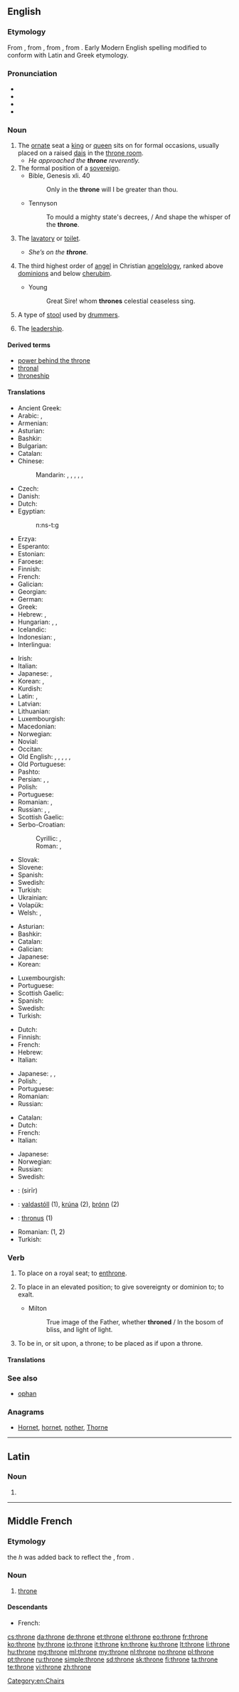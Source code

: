 {{also|Throne}}
==English==
{{wikipedia|Thrones}}

===Etymology===
From {{etyl|enm|en}} {{term|trone|lang=enm}}, from {{etyl|fro|en}} {{term|trone|lang=fro}}, from {{etyl|la|en}} {{m|la|thronus}}, from {{etyl|grc|en}} {{term|θρόνος||chair, throne|tr=thronos|lang=grc}}. Early Modern English spelling modified to conform with Latin and Greek etymology.

===Pronunciation===
* {{IPA|/θɹəʊn/|lang=en}}
* {{audio|en-us-throne.ogg|Audio (US)|lang=en}}
* {{rhymes|əʊn|lang=en}}
* {{homophones|thrown|lang=en}}

===Noun===
{{en-noun}}

# The [[ornate]] seat a [[king]] or [[queen]] sits on for formal occasions, usually placed on a raised [[dais]] in the [[throne room]].
#* ''He approached the '''throne''' reverently.''
# The formal position of a [[sovereign]].
#* Bible, Genesis xli. 40
#*: Only in the '''throne''' will I be greater than thou.
#* Tennyson
#*: To mould a mighty state's decrees, / And shape the whisper of the '''throne'''.
# {{context|colloquial|lang=en}} The [[lavatory]] or [[toilet]].
#* ''She’s on the '''throne'''.''
# {{context|Biblical tradition|lang=en}} The third highest order of [[angel]] in Christian [[angelology]], ranked above [[dominion]]s and below [[cherub]]im.
#* Young
#*: Great Sire! whom '''thrones''' celestial ceaseless sing.
# {{context|music|lang=en}} A type of [[stool]] used by [[drummer]]s.
# {{context|figuratively|lang=en}} The [[leadership]].

====Derived terms====
* [[power behind the throne]]
* [[thronal]]
* [[throneship]]

====Translations====
{{trans-top|ornate seat}}
* Ancient Greek: {{t|grc|θρόνος|tr=thronos|m}}
* Arabic: {{t|ar|عرش|m|tr=ʿarš|sc=Arab}}, {{t|ar|كُرْسِيّ|m|tr=kúrsiy}}
* Armenian: {{t|hy|գահ|tr=gah}}
* Asturian: {{t|ast|tronu|m}}
* Bashkir: {{t|ba|тәхет|tr=täxet|sc=Cyrl}}
* Bulgarian: {{t+|bg|престол|m|tr=prestól|sc=Cyrl}}
* Catalan: {{t|ca|tron|m}}
* Chinese:
*: Mandarin: {{t|cmn|寶座|sc=Hani}}, {{t+|cmn|宝座|tr=bǎozuò|sc=Hani}}, {{t+|cmn|王座|tr=wángzuò|sc=Hani}}, {{t+|cmn|御座|tr=yùzuò|sc=Hani}}, {{t+|cmn|王位|tr=wángwèi|sc=Hani}}, {{t+|cmn|皇位|tr=huángwèi|sc=Hani}}
* Czech: {{t+|cs|trůn|m}}
* Danish: {{t+|da|trone|c}}
* Dutch: {{t+|nl|troon|m}}
* Egyptian: {{t|egy|nst|sc=Egyp}}
*: <hiero>n:ns-t:g</hiero>
* Erzya: {{t|myv|инезем}}
* Esperanto: {{t+|eo|trono}}
* Estonian: {{t|et|troon}}
* Faroese: {{t|fo|tróna|f}}
* Finnish: {{t+|fi|valtaistuin}}
* French: {{t+|fr|trône|m}}
* Galician: {{t+|gl|trono|m}}
* Georgian: {{t|ka|ტახტი|sc=Geor}}
* German: {{t+|de|Thron|m}}
* Greek: {{t+|el|θρόνος|m|sc=Grek}}
* Hebrew: {{t+|he|כס|m|tr=kés}}, {{t|he|כִּיסֵּא מַלְכוּת|m|tr=kisé malkhút}}
* Hungarian: {{t+|hu|trón}}, {{t|hu|trónus}}, {{t|hu|trónszék}}
* Icelandic: {{t+|is|hásæti}}
* Indonesian: {{t+|id|singgasana}}, {{t+|id|tahta}}
* Interlingua: {{t|ia|throno}}
{{trans-mid}}
* Irish: {{t|ga|ríchathaoir|f}}
* Italian: {{t+|it|trono|m}}
* Japanese: {{t|ja|王座|tr=ōza}}, {{t|ja|玉座|tr=ぎょくざ, gyokuza|sc=Jpan}}
* Korean: {{t|ko|와좌|sc=Kore}}, {{t|ko|옥좌|sc=Kore}}
* Kurdish: {{t+|ku|text|m}}
* Latin: {{t|la|thronus|m}}, {{t|la|sedem|f}}
* Latvian: {{t|lv|tronis|m}}
* Lithuanian: {{t|lt|sostas|m}}
* Luxembourgish: {{t|lb|Troun|m}}
* Macedonian: {{t|mk|престол|m}}
* Norwegian: {{t|no|trone|c}}
* Novial: {{t-needed|nov}}
* Occitan: {{t+|oc|tron|m}}
* Old English: {{t|ang|ġifstōl|m}}, {{t|ang|setl|n}}, {{t|ang|bregustol|m}}, {{t|ang|cynestol|m}}, {{t|ang|gumstol |m}}, {{t|ang|ealdorstol |m}}
* Old Portuguese: {{t|roa-opt|trõo}}
* Pashto: {{t+|ps|پلاز|m|tr=plâz|sc=ps-Arab}}
* Persian: {{t+|fa|تخت|tr=taxt|sc=fa-Arab}}, {{t+|fa|اریکه|tr=arike|sc=fa-Arab}}, {{t+|fa|سریر|tr=sarir|sc=fa-Arab}}
* Polish: {{t+|pl|tron|m}}
* Portuguese: {{t+|pt|trono|m}}
* Romanian: {{t+|ro|tron|n}}, {{t+|ro|scaun|n}}
* Russian: {{t+|ru|трон|m|tr=tron}}, {{t+|ru|престол|m|tr=prestól}}, {{t+|ru|стол|m|tr=stol}}
* Scottish Gaelic: {{t|gd|rìgh-chathair|m}}
* Serbo-Croatian:
*: Cyrillic: {{t|sh|престо|m}}, {{t|sh|трон|m}}
*: Roman: {{t+|sh|presto|m}}, {{t+|sh|tron|m}}
* Slovak: {{t|sk|trón|m}}
* Slovene: {{t+|sl|prestol|m}}
* Spanish: {{t+|es|trono|m}}
* Swedish: {{t+|sv|tron|c}}
* Turkish: {{t+|tr|taht}}
* Ukrainian: {{t|uk|трон|m|tr=tron|sc=Cyrl}}
* Volapük: {{t-needed|vo}}
* Welsh: {{t|cy|teyrngadair|f}}, {{t|cy|gorsedd|f}}
{{trans-bottom}}

{{trans-top|position}}
* Asturian: {{t|ast|tronu|m}}
* Bashkir: {{t|ba|тәхет|tr=täxet|sc=Cyrl}}
* Catalan: {{t|ca|tron|m}}
* Galician: {{t+|gl|trono|m}}
* Japanese: {{t|ja|王位|tr=おうい, ōi}}
* Korean: {{t|ko|왕위|sc=Kore}}
{{trans-mid}}
* Luxembourgish: {{t|lb|Troun|m}}
* Portuguese: {{t+|pt|trono|m}}
* Scottish Gaelic: {{t|gd|rìgh-chathair|m}}
* Spanish: {{t+|es|trono|m}}
* Swedish: {{t+|sv|tronen}}
* Turkish: {{t+|tr|taht}}
{{trans-bottom}}

{{trans-top|lavatory or toilet}}
* Dutch: {{t+|nl|gemak|n}}
* Finnish: {{t+|fi|valtaistuin}}
* French: {{t+|fr|trône|m}}
* Hebrew: {{t+|he|אסלה|f|tr=aslá}}
* Italian: {{t+|it|trono|m}}
{{trans-mid}}
* Japanese: {{t|ja|便器|tr=べんき, benki}}, {{t|ja|便座|tr=べんざ, benza}}, {{t+|ja|トイレ|tr=toire}}
* Polish: {{t+|pl|tron|m}}, {{t+|pl|sedes|m}}
* Portuguese: {{t+|pt|trono|m}}
* Romanian: {{t+|ro|scaun|n}}
* Russian: {{t+|ru|трон|m|tr=tron}}
{{trans-bottom}}

{{trans-top|third highest order of angel}}
* Catalan: {{t|ca|tron|m}}
* Dutch: {{t+|nl|troon|m}}
* French: {{t+|fr|trône|m}}
* Italian: {{t+|it|trono|m}}
{{trans-mid}}
* Japanese: {{t|ja|座天使|tr=ざてんし, zatenshi}}
* Norwegian: {{t|no|trone|c}}
* Russian: {{t+|ru|престол|m|tr=prestól}}
* Swedish: {{t+|sv|tron|c}}
{{trans-bottom}}

{{checktrans-top}}
* {{ttbc|ar}}: {{l|ar|سرير}} (sirīr) {{g|m}}
* {{ttbc|is}}: [[valdastóll]] {{g|m}} (1), [[krúna]] {{g|f}} (2), [[þrónn]] {{g|m}} (2)
* {{ttbc|la}}: [[thronus]] {{g|m}} (1)
{{trans-mid}}
* Romanian: {{t+check|ro|tron|n}} (1, 2)
* Turkish: {{t-check|tr|tahta}}
{{trans-bottom}}

===Verb===
{{en-verb|thron}}

# {{context|transitive|archaic|lang=en}} To place on a royal seat; to [[enthrone]].
# {{context|transitive|archaic|lang=en}} To place in an elevated position; to give sovereignty or dominion to; to exalt.
#* {{rfdate}} Milton
#*: True image of the Father, whether '''throned''' / In the bosom of bliss, and light of light.
# {{context|intransitive|archaic|lang=en}} To be in, or sit upon, a throne; to be placed as if upon a throne.

====Translations====
{{trans-see|enthrone}}

===See also===
* [[ophan]]

===Anagrams===
* [[Hornet#English|Hornet]], [[hornet#English|hornet]], [[nother#English|nother]], [[Thorne#English|Thorne]]

[[Category:en:Chairs]]

----

==Latin==

===Noun===
{{la-noun-form|throne}}

# {{inflection of|thronus||voc|s|lang=la}}

----

==Middle French==

===Etymology===
{{etyl|fro|frm}} {{term|trone|lang=fro}} the ''h'' was added back to reflect the {{etyl|la|frm}} {{term|thronus|lang=la}}, from {{etyl|grc|frm}} {{term|θρόνος||chair, throne|tr=thronos|lang=grc}}.

===Noun===
{{frm-noun|m}}

# [[#English|throne]]

====Descendants====
* French: {{l|fr|trône}}

[[cs:throne]]
[[da:throne]]
[[de:throne]]
[[et:throne]]
[[el:throne]]
[[eo:throne]]
[[fr:throne]]
[[ko:throne]]
[[hy:throne]]
[[io:throne]]
[[it:throne]]
[[kn:throne]]
[[ku:throne]]
[[lt:throne]]
[[li:throne]]
[[hu:throne]]
[[mg:throne]]
[[ml:throne]]
[[my:throne]]
[[nl:throne]]
[[no:throne]]
[[pl:throne]]
[[pt:throne]]
[[ru:throne]]
[[simple:throne]]
[[sd:throne]]
[[sk:throne]]
[[fi:throne]]
[[ta:throne]]
[[te:throne]]
[[vi:throne]]
[[zh:throne]]